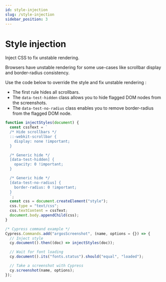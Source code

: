 ```yaml
---
id: style-injection
slug: /style-injection
sidebar_position: 3
---
```


# Style injection

Inject CSS to fix unstable rendering.

Browsers have unstable rendering for some use-cases like scrollbar display and border-radius consistency.

Use the code below to override the style and fix unstable rendering :

- The first rule hides all scrollbars.
- The `data-test-hidden` class allows you to hide flagged DOM nodes from the screenshots.
- The `data-test-no-radius` class enables you to remove border-radius from the flagged DOM node.

```js
function injectStyles(document) {
  const cssText = `
  /* Hide scrollbars */
  ::-webkit-scrollbar {
    display: none !important;
  }

  /* Generic hide */
  [data-test-hidden] {
    opacity: 0 !important;
  }

  /* Generic hide */
  [data-test-no-radius] {
    border-radius: 0 !important;
  }
  `;
  const css = document.createElement("style");
  css.type = "text/css";
  css.textContent = cssText;
  document.body.appendChild(css);
}

/* Cypress command example */
Cypress.Commands.add("argosScreenshot", (name, options = {}) => {
  // Inject style
  cy.document().then((doc) => injectStyles(doc));

  // Wait for font loading
  cy.document().its("fonts.status").should("equal", "loaded");

  // Take a screenshot with Cypress
  cy.screenshot(name, options);
});
```

